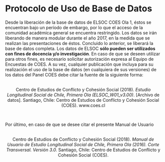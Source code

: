 # Protocolo de Uso de Base de Datos {#protocolo}

Desde la liberación de la base de datos de ELSOC COES Ola 1, éstos se encuentran bajo un período de embargo, por lo que el acceso de la comunidad académica general se encuentra restringido. Los datos se irán liberando de manera modular durante el año 2017, en la medida que se realizan las presentaciones de éstos. Concluido lo anterior, se liberará la base de datos completa. Los datos de ELSOC **sólo pueden ser utilizados con fines de docencia y/o investigación**. En caso de que se deseen utilizar para otros fines, es necesario solicitar autorización expresa al Equipo de Encuestas de COES. A su vez, cualquier publicación que incluya para su realización el uso de la base de datos (en cualquiera de sus versiones) de los datos del Panel COES debe citar la fuente de la siguiente forma:

 <br> 
 <center> Centro de Estudios de Conflicto y Cohesión Social (2018). *Estudio Longitudinal Social de Chile, Primera Ola (ELSOC_W01_v3.00)*. [Archivo de datos]. Santiago, Chile: Centro de Estudios de Conflicto y Cohesión Social (COES). www.coes.cl </center>
 <br> 

Por último, en caso de que se desee citar el presente Manual de Usuario
 
 <br> 
<center>Centro de Estudios de Conflicto y Cohesión Social (2018). *Manual de Usuario de Estudio Longitudinal Social de Chile, Primera Ola (2016). Corte Transversal. Versión 3.0.* Santiago, Chile: Centro de Estudios de Conflicto y Cohesión Social (COES). </center> 
 <br> 



